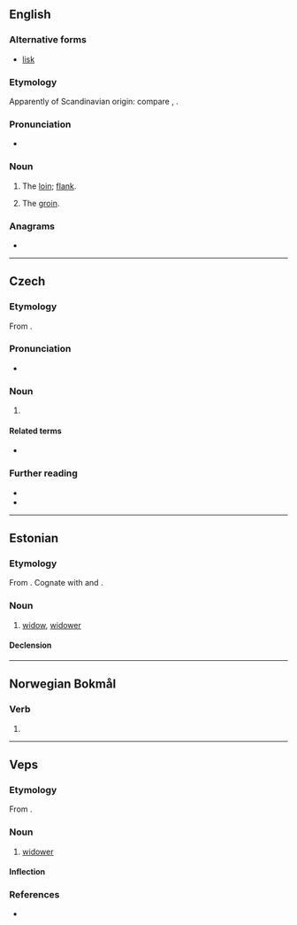 ==English==

===Alternative forms===
* [[lisk]]

===Etymology===
Apparently of Scandinavian origin: compare {{cog|sv|ljumske}}, {{cog|da|lyske}}.

===Pronunciation===
* {{IPA|en|/lɛsk/}}

===Noun===
{{en-noun}}

# {{lb|en|dialectal}} The [[loin]]; [[flank]].
# {{lb|en|dialectal}} The [[groin]].

===Anagrams===
* {{anagrams|en|a=ekls|Elks|Kels|Selk|elks|leks}}

----

==Czech==

===Etymology===
From {{inh|cs|sla-pro|*lъskъ}}.

===Pronunciation===
* {{cs-IPA}}

===Noun===
{{cs-noun|g=m-in}}

# {{l|en|[[gloss]], [[shine]], [[sheen]], [[luster]]}}

====Related terms====
* {{l|cs|lesklý}}

===Further reading===
* {{R:PSJC}}
* {{R:SSJC}}

----

==Estonian==

===Etymology===
From {{inh|et|fiu-fin-pro|*leski}}. Cognate with {{cog|fi|leski}} and {{cog|vot|lehtši}}.

===Noun===
{{et-noun|lese|leske}}

# [[widow]], [[widower]]

====Declension====
{{et-decl-külm|lesk|les|e}}

----

==Norwegian Bokmål==

===Verb===
{{nb-verb-form}}

# {{imperative of|nb|leske}}

----

==Veps==

===Etymology===
From {{inh|vep|fiu-fin-pro|*leski}}.

===Noun===
{{vep-noun}}

# [[widower]]

====Inflection====
{{vep-decl-stems|lesk||en|ed|id}}

===References===
* {{R:vep:UVVV|вдовец}}

{{topics|vep|People}}